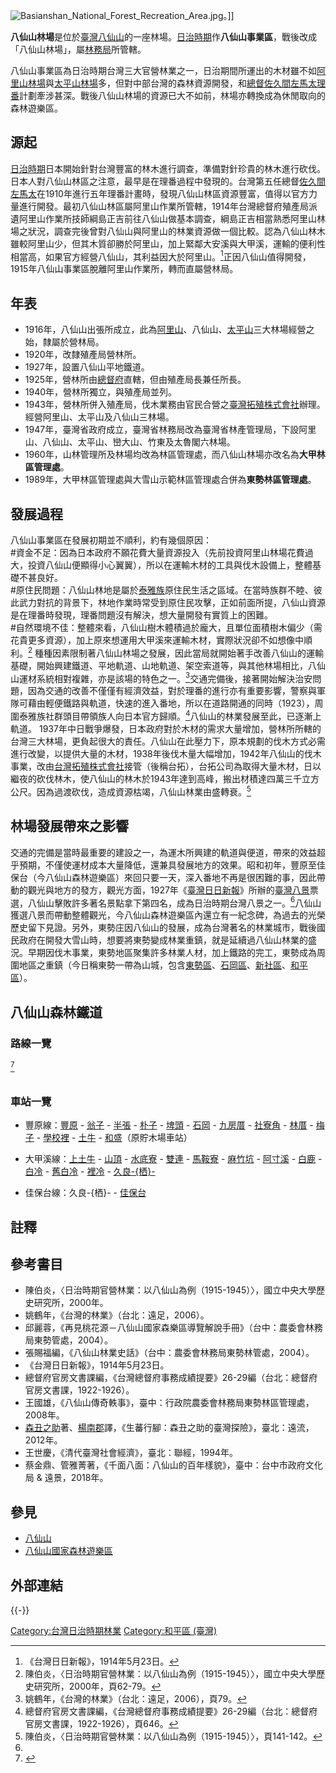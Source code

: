 {{Inappropriate tone|time=2019-01-14T05:15:54+00:00}}
[[File:Basianshan_National_Forest_Recreation_Area.jpg|thumb]]。]]

'''八仙山林場'''是位於[[臺灣|臺灣]][[八仙山_(台灣)|八仙山]]的一座林場。[[台灣日治時期|日治時期]]作'''八仙山事業區'''，戰後改成「八仙山林場」，屬[[林務局|林務局]]所管轄。

八仙山事業區為日治時期台灣三大官營林業之一，日治期間所運出的木材雖不如[[阿里山林場|阿里山林場]]與[[太平山林場|太平山林場]]多，但對中部台灣的森林資源開發，和[[總督_(殖民地官職)|總督]][[佐久間左馬太|佐久間左馬太]][[理番|理番]]計劃牽涉甚深。戰後八仙山林場的資源已大不如前，林場亦轉換成為休閒取向的森林遊樂區。

== 源起 ==
[[台灣日治時期|日治時期]]日本開始針對台灣豐富的林木進行調查，準備對針珍貴的林木進行砍伐。日本人對八仙山林區之注意，最早是在理番過程中發現的。台灣第五任總督[[佐久間左馬太|佐久間左馬太]]在1910年進行五年理番計畫時，發現八仙山林區資源豐富，值得以官方力量進行開發。最初八仙山林區屬阿里山作業所管轄，1914年台灣總督府殖產局派遺阿里山作業所技師綱島正吉前往八仙山做基本調查，綱島正吉相當熟悉阿里山林場之狀況，調查完後曾對八仙山與阿里山的林業資源做一個比較。認為八仙山林木雖較阿里山少，但其木質卻勝於阿里山，加上緊鄰大安溪與大甲溪，運輸的便利性相當高，如果官方經營八仙山，其利益因大於阿里山。<ref name="#1">《台灣日日新報》，1914年5月23日。</ref>正因八仙山值得開發，1915年八仙山事業區脫離阿里山作業所，轉而直屬營林局。

== 年表 ==
*1916年，八仙山出張所成立，此為[[阿里山林場|阿里山]]、八仙山、[[太平山_(台灣)|太平山]]三大林場經營之始，隸屬於營林局。
*1920年，改隸殖產局營林所。
*1927年，設置八仙山平地鐵道。
*1925年，營林所由[[台灣總督府|總督府]]直轄，但由殖產局長兼任所長。
*1940年，營林所獨立，與殖產局並列。
*1943年，營林所併入殖產局，伐木業務由官民合營之[[臺灣拓殖株式會社|臺灣拓殖株式會社]]辦理。經營阿里山、太平山及八仙山三林場。
*1947年，臺灣省政府成立，臺灣省林務局改為臺灣省林產管理局，下設阿里山、八仙山、太平山、巒大山、竹東及太魯閣六林場。
*1960年，山林管理所及林場均改為林區管理處，而八仙山林場亦改名為'''大甲林區管理處'''。
*1989年，大甲林區管理處與大雪山示範林區管理處合併為'''東勢林區管理處'''。

== 發展過程 ==
八仙山事業區在發展初期並不順利，約有幾個原因：<br />
#資金不足：因為日本政府不願花費大量資源投入（先前投資阿里山林場花費過大，投資八仙山便顯得小心翼翼），所以在運輸木材的工具與伐木設備上，整體基礎不甚良好。<br />
#原住民問題：八仙山林地是屬於[[泰雅族|泰雅族]]原住民生活之區域。在當時族群不睦、彼此武力對抗的背景下，林地作業時常受到原住民攻擊，正如前面所提，八仙山資源是在理番時發現，理番問題沒有解決，想大量開發有實質上的困難。<br />
#自然環境不佳：整體來看，八仙山樹木體積過於龐大，且單位面積樹木偏少（需花貴更多資源），加上原來想運用大甲溪來運輸木材，實際狀況卻不如想像中順利。<ref>陳伯炎，〈日治時期官營林業：以八仙山為例（1915-1945）〉，國立中央大學歷史研究所，2000年，頁62-79。</ref>
種種因素限制著八仙山林場之發展，因此當局就開始著手改善八仙山的運輸基礎，開始興建鐵道、平地軌道、山地軌道、架空索道等，與其他林場相比，八仙山運材系統相對複雜，亦是該場的特色之一。<ref>姚鶴年，《台灣的林業》（台北：遠足，2006），頁79。</ref>交通完備後，接著開始解決治安問題，因為交通的改善不僅僅有經濟效益，對於理番的進行亦有重要影響，警察與軍隊可藉由輕便鐵路與軌道，快速的進入番地，所以在道路開通的同時（1923），周圍泰雅族社群頭目帶領族人向日本官方歸順。<ref>總督府官房文書課編，《台灣總督府事務成績提要》26-29編（台北：總督府官房文書課，1922-1926），頁646。</ref>八仙山的林業發展至此，已逐漸上軌道。
1937年中日戰爭爆發，日本政府對於木材的需求大量增加，營林所所轄的台灣三大林場，更負起很大的責任。八仙山在此壓力下，原本規劃的伐木方式必需進行改變，以提供大量的木材，1938年後伐木量大幅增加，1942年八仙山的伐木事業，改由[[台灣拓殖株式會社|台灣拓殖株式會社]]接管（後稱台拓），台拓公司為取得大量木材，日以繼夜的砍伐林木，使八仙山的林木於1943年達到高峰，搬出材積達四萬三千立方公尺。因為過渡砍伐，造成資源枯竭，八仙山林業由盛轉衰。<ref>陳伯炎，〈日治時期官營林業：以八仙山為例（1915-1945）〉，頁141-142。</ref>

== 林場發展帶來之影響 ==
交通的完備是當時最重要的建設之一，為運木所興建的軌道與便道，帶來的效益超乎預期，不僅使運材成本大量降低，還兼具發展地方的效果。昭和初年，豐原至佳保台（今八仙山森林遊樂區）來回只要一天，深入番地不再是很困難的事，因此帶動的觀光與地方的發方，觀光方面，1927年《[[臺灣日日新報|臺灣日日新報]]》所辦的[[臺灣八景|臺灣八景]]票選，八仙山擊敗許多著名景點拿下第四名，成為日治時期台灣八景之一。<ref name="#1"/>八仙山獲選八景而帶動整體觀光，今八仙山森林遊樂區內還立有一紀念碑，為過去的光榮歷史留下見證。另外，東勢庄因八仙山的發展，成為台灣著名的林業城市，戰後國民政府在開發大雪山時，想要將東勢變成林業重鎮，就是延續過八仙山林業的盛況。早期因伐木事業，東勢地區聚集許多林業人材，加上鐵路的完工，東勢成為周圍地區之重鎮（今日稱東勢一帶為山城，包含[[東勢區|東勢區]]、[[石岡區|石岡區]]、[[新社區|新社區]]、[[和平區_(臺中市)|和平區]]）。

== 八仙山森林鐵道 ==
=== 路線一覽 ===
<ref>{{cite web|url=https://mstar.pixnet.net/blog/post/30486638|title=全盛期的森林鐵路路線一覽 @ Wayne's Blog :: 痞客邦 ::|author=Wayne Su|date=2012-03-09|accessdate=2020-08-27|language=zh|archive-date=2019-11-17|archive-url=https://web.archive.org/web/20191117065111/https://mstar.pixnet.net/blog/post/30486638|dead-url=no}}</ref>
{|class="wikitable"
|-
|-align=center
|width=185px|線名
|width=240px|起訖站
|width=100px|里程
|width=100px|最大坡度
|width=100px|橋樑數（總長）
|width=100px|隧道數（總長）
|width=250px|線別
|-
|align=center|豐原線
|align=center|[[豐原車站_(台灣)|豐原]]-[[土牛車站|土牛]]
|align=center|13.1km
|align=center|1.32%
|align=center|32
|align=center|0
|align=center|營業線
|-
|align=center|大甲溪線
|align=center|土牛-[[久良栖車站|久良-{栖}-]]
|align=center|39.0km
|align=center|3.55%
|align=center|197
|align=center|2
|align=center|不定期營業
|-
|align=center|佳保台線
|align=center|久良-{栖}--[[佳保台車站|佳保台]]
|align=center|6.71km
|align=center|4.1%
|align=center|64
|align=center|0
|align=center|專用線
|-
|align=center|中平線
|align=center|第二伏地索道起點-第三伏地索道終點
|align=center|0.53km
|align=center|2.5%
|align=center|0
|align=center|0
|align=center|專用線
|-
|align=center|馬崙線
|align=center|十文溪第二索道起點-八仙山林區第59林班
|align=center|13.0km
|align=center|2.5%
|align=center|127
|align=center|1
|align=center|專用線
|-
|align=center|十文溪線
|align=center|馬崙線1.4K-八仙山林區第49林班
|align=center|3.2km
|align=center|2.0%
|align=center|29
|align=center|0
|align=center|專用線
|-
|align=center|馬崙上線
|align=center|馬崙索道起點-八仙山林區第59林班
|align=center|3.68km
|align=center|0%
|align=center|41
|align=center|0
|align=center|專用線
|-
|align=center|十文溪上線
|align=center|馬崙索道起點-大甲溪區第60林班	
|align=center|19.4km
|align=center|2.0%
|align=center|170
|align=center|0
|align=center|專用線
|-
|align=center|豐原林場線
|align=center|林場-豐原	
|align=center|0.73km
|align=center|1.0%
|align=center|
|align=center|
|align=center|專用線
|}

=== 車站一覽 ===
*豐原線：[[豐原車站_(台灣)|豐原]] - [[翁子車站|翁子]] - [[半張車站|半張]] - [[朴子車站|朴子]] - [[埤頭車站|埤頭]] - [[石岡車站_(台灣)|石岡]] - [[九房厝車站|九房厝]] - [[社寮角車站|社寮角]] - [[林厝車站|林厝]] - [[梅子車站|梅子]] - [[學校裡車站|學校裡]] - [[土牛車站|土牛]] - [[和盛車站|和盛]]（原貯木場車站）

*大甲溪線：[[上土牛車站|上土牛]] - [[山頂車站|山頂]] - [[水底寮車站|水底寮]] - [[雙連車站_(林鐵)|雙連]] - [[馬鞍寮車站|馬鞍寮]] - [[麻竹坑車站|麻竹坑]] - [[阿寸溪車站|阿寸溪]] - [[白鹿車站|白鹿]] - [[白冷車站|白冷]] - [[舊白冷車站|舊白冷]] - [[裡冷車站|裡冷]] - [[久良栖車站|久良-{栖}-]]

*佳保台線：久良-{栖}- - [[佳保台車站|佳保台]]

==註釋==
{{reflist|2}}

== 參考書目 ==
{{refbegin|2}}
*陳伯炎，〈日治時期官營林業：以八仙山為例（1915-1945）〉，國立中央大學歷史研究所，2000年。
*姚鶴年，《台灣的林業》（台北：遠足，2006）。
*邱麗蓉，《再見桃花源－八仙山國家森樂區導覽解說手冊》（台中：農委會林務局東勢管處，2004）。
*張賜福編，《八仙山林業史話》（台中：農委會林務局東勢林管處，2004）。
*《台灣日日新報》，1914年5月23日。
*總督府官房文書課編，《台灣總督府事務成績提要》26-29編（台北：總督府官房文書課，1922-1926）。
*王國雄，《八仙山傳奇軼事》，臺中：行政院農委會林務局東勢林區管理處，2008年。
*[[森丑之助|森丑之助]]著、[[楊南郡|楊南郡]]譯，《生蕃行腳：森丑之助的臺灣探險》，臺北：遠流，2012年。
*王世慶，《清代臺灣社會經濟》，臺北：聯經，1994年。
*蔡金鼎、管雅菁著，《千面八面：八仙山的百年樣貌》，臺中：台中市政府文化局 & 遠景，2018年。{{Isbn|9789860578775}}
{{refend}}

==參見==
* [[八仙山_(台灣)|八仙山]]
* [[八仙山國家森林遊樂區|八仙山國家森林遊樂區]]

==外部連結==
{{portal bar|臺灣|臺中|環境|歷史|鐵路|臺灣鐵路運輸||border=no}}
{{-}}
{{台灣林場一覽}}

[[Category:台灣日治時期林業|Category:台灣日治時期林業]]
[[Category:和平區_(臺灣)|Category:和平區 (臺灣)]]